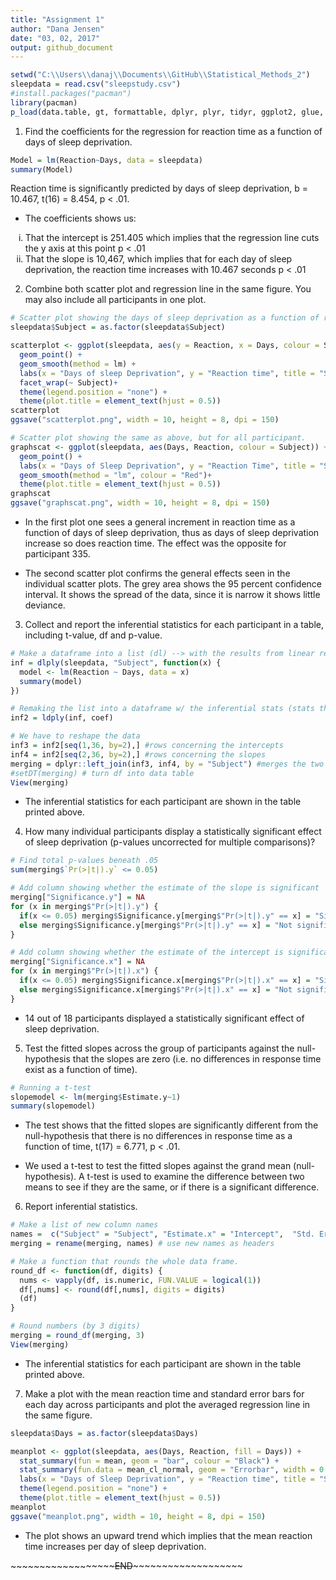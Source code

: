 ---
title: "Assignment 1"
author: "Dana Jensen"
date: "03, 02, 2017"
output: github_document
---

```{r setup, include=FALSE}

setwd("C:\\Users\\danaj\\Documents\\GitHub\\Statistical_Methods_2")
sleepdata = read.csv("sleepstudy.csv")
#install.packages("pacman")
library(pacman)
p_load(data.table, gt, formattable, dplyr, plyr, tidyr, ggplot2, glue, Hmisc)

```

1) Find the coefficients for the regression for reaction time as a function of days of sleep deprivation.

```{r}

Model = lm(Reaction~Days, data = sleepdata)
summary(Model)

```
Reaction time is significantly predicted by days of sleep deprivation, b = 10.467, t(16) = 8.454, p < .01.

- The coefficients shows us:
i) That the intercept is 251.405 which implies that the regression line cuts the y axis at this point p < .01
ii) That the slope is 10,467, which implies that for each day of sleep deprivation, the reaction time increases with 10.467 seconds p < .01


2) Combine both scatter plot and regression line in the same figure. You may also include all participants in one plot.

```{r}

# Scatter plot showing the days of sleep deprivation as a function of reaction time for each participant.
sleepdata$Subject = as.factor(sleepdata$Subject)

scatterplot <- ggplot(sleepdata, aes(y = Reaction, x = Days, colour = Subject)) +
  geom_point() + 
  geom_smooth(method = lm) + 
  labs(x = "Days of sleep Deprivation", y = "Reaction time", title = "Sleep Study") + 
  facet_wrap(~ Subject)+
  theme(legend.position = "none") +
  theme(plot.title = element_text(hjust = 0.5))
scatterplot
ggsave("scatterplot.png", width = 10, height = 8, dpi = 150)

# Scatter plot showing the same as above, but for all participant.
graphscat <- ggplot(sleepdata, aes(Days, Reaction, colour = Subject)) + 
  geom_point() + 
  labs(x = "Days of Sleep Deprivation", y = "Reaction Time", title = "Sleep Study") +
  geom_smooth(method = "lm", colour = "Red")+
  theme(plot.title = element_text(hjust = 0.5))
graphscat
ggsave("graphscat.png", width = 10, height = 8, dpi = 150)

```

- In the first plot one sees a general increment in reaction time as a function of days of sleep deprivation, thus as days of sleep deprivation increase so does reaction time. The effect was the opposite for participant 335.

- The second scatter plot confirms the general effects seen in the individual scatter plots. The grey area shows the 95 percent confidence interval. It shows the spread of the data, since it is narrow it shows little deviance. 


3) Collect and report the inferential statistics for each participant in a table, including t-value, df and p-value.

```{r}

# Make a dataframe into a list (dl) --> with the results from linear regressions, runs a linear model 
inf = dlply(sleepdata, "Subject", function(x) {
  model <- lm(Reaction ~ Days, data = x)
  summary(model)
})

# Remaking the list into a dataframe w/ the inferential stats (stats that tells us about the data)
inf2 = ldply(inf, coef)

# We have to reshape the data
inf3 = inf2[seq(1,36, by=2),] #rows concerning the intercepts
inf4 = inf2[seq(2,36, by=2),] #rows concerning the slopes
merging = dplyr::left_join(inf3, inf4, by = "Subject") #merges the two rows
#setDT(merging) # turn df into data table
View(merging)

```
- The inferential statistics for each participant are shown in the table printed above.


4) How many individual participants display a statistically significant effect of sleep deprivation (p-values uncorrected for multiple comparisons)?

```{r}

# Find total p-values beneath .05
sum(merging$`Pr(>|t|).y` <= 0.05)

# Add column showing whether the estimate of the slope is significant
merging["Significance.y"] = NA
for (x in merging$"Pr(>|t|).y") {
  if(x <= 0.05) merging$Significance.y[merging$"Pr(>|t|).y" == x] = "Significant" 
  else merging$Significance.y[merging$"Pr(>|t|).y" == x] = "Not significant"
}

# Add column showing whether the estimate of the intercept is significant
merging["Significance.x"] = NA
for (x in merging$"Pr(>|t|).x") {
  if(x <= 0.05) merging$Significance.x[merging$"Pr(>|t|).x" == x] = "Significant" 
  else merging$Significance.x[merging$"Pr(>|t|).x" == x] = "Not significant"
}

```
- 14 out of 18 participants displayed a statistically significant effect of sleep deprivation.


5) Test the fitted slopes across the group of participants against the null-hypothesis that the slopes are zero (i.e. no differences in response time exist as a function of time).

```{r}

# Running a t-test
slopemodel <- lm(merging$Estimate.y~1) 
summary(slopemodel)

```

- The test shows that the fitted slopes are significantly different from the null-hypothesis that there is no differences in response time as a function of time, t(17) = 6.771, p < .01.

- We used a t-test to test the fitted slopes against the grand mean (null-hypothesis). A t-test is used to examine the difference between two means to see if they are the same, or if there is a significant difference.


6) Report inferential statistics.

```{r}

# Make a list of new column names
names =  c("Subject" = "Subject", "Estimate.x" = "Intercept",  "Std. Error.x" = "SE, intercept", "t value.x" = "t-value, intercept",     "Pr(>|t|).x" = "p-value, intercept", "Estimate.y" = "Slope", "Std. Error.y" = "SE, slope", "t value.y" = "t-value, slope",  "Pr(>|t|).y" = "p-value, slope", "Significance.y" = "Slope significance", "Significance.x" = "Intercept significance")
merging = rename(merging, names) # use new names as headers

# Make a function that rounds the whole data frame. 
round_df <- function(df, digits) {
  nums <- vapply(df, is.numeric, FUN.VALUE = logical(1))
  df[,nums] <- round(df[,nums], digits = digits)
  (df)
}

# Round numbers (by 3 digits)
merging = round_df(merging, 3)
View(merging)

```
- The inferential statistics for each participant are shown in the table printed above. 

7) Make a plot with the mean reaction time and standard error bars for each day across participants and plot the averaged regression line in the same figure.

```{r}
sleepdata$Days = as.factor(sleepdata$Days)

meanplot <- ggplot(sleepdata, aes(Days, Reaction, fill = Days)) + 
  stat_summary(fun = mean, geom = "bar", colour = "Black") +
  stat_summary(fun.data = mean_cl_normal, geom = "Errorbar", width = 0.5) + 
  labs(x = "Days of Sleep Deprivation", y = "Reaction time", title = "Sleep Study")+
  theme(legend.position = "none") +
  theme(plot.title = element_text(hjust = 0.5))
meanplot
ggsave("meanplot.png", width = 10, height = 8, dpi = 150)

```

- The plot shows an upward trend which implies that the mean reaction time increases per day of sleep deprivation.

~~~~~~~~~~~~~~~~~~~~END~~~~~~~~~~~~~~~~~~~~~
